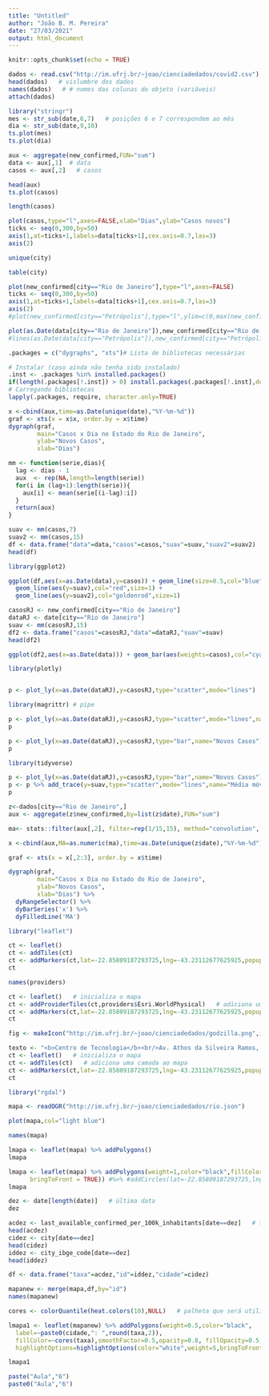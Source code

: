 ---
title: "Untitled"
author: "João B. M. Pereira"
date: "27/03/2021"
output: html_document
---

```{r setup, include=FALSE}
knitr::opts_chunk$set(echo = TRUE)
```

```{r}
dados <- read.csv("http://im.ufrj.br/~joao/cienciadedados/covid2.csv")
head(dados)   # vislumbre dos dados
names(dados)   # # nomes das colunas do objeto (variáveis)
attach(dados)
```
```{r}
library("stringr")
mes <- str_sub(date,6,7)   # posições 6 e 7 correspondem ao mês
dia <- str_sub(date,9,10)
ts.plot(mes)
ts.plot(dia)
```

```{r}
aux <- aggregate(new_confirmed,FUN="sum")
data <- aux[,1]  # data
casos <- aux[,2]   # casos
```


```{r}
head(aux)
ts.plot(casos)
```

```{r}
length(casos)
```


```{r}
plot(casos,type="l",axes=FALSE,xlab="Dias",ylab="Casos novos")
ticks <- seq(0,300,by=50)
axis(1,at=ticks+1,labels=data[ticks+1],cex.axis=0.7,las=3)
axis(2)
```

```{r}
unique(city)
```

```{r}
table(city)
```

```{r}
plot(new_confirmed[city=="Rio de Janeiro"],type="l",axes=FALSE)
ticks <- seq(0,300,by=50)
axis(1,at=ticks+1,labels=data[ticks+1],cex.axis=0.7,las=3)
axis(2)
#plot(new_confirmed[city=="Petrópolis"],type="l",ylim=c(0,max(new_confirmed[city=="Rio de Janeiro"])))
```

```{r}
plot(as.Date(data[city=="Rio de Janeiro"]),new_confirmed[city=="Rio de Janeiro"],type="l")
#lines(as.Date(data[city=="Petrópolis"]),new_confirmed[city=="Petrópolis"],col=2)
```


```{r}
.packages = c("dygraphs", "xts")# Lista de bibliotecas necessárias

# Instalar (caso ainda não tenha sido instalado)
.inst <- .packages %in% installed.packages()
if(length(.packages[!.inst]) > 0) install.packages(.packages[!.inst],dependencies = TRUE)
# Carregando bibliotecas
lapply(.packages, require, character.only=TRUE)

x <-cbind(aux,time=as.Date(unique(date),"%Y-%m-%d"))
graf <- xts(x = x$x, order.by = x$time)
dygraph(graf,
        main="Casos x Dia no Estado do Rio de Janeiro",
        ylab="Novos Casos",
        xlab="Dias")

```

```{r}
mm <- function(serie,dias){
  lag <- dias - 1
  aux  <- rep(NA,length=length(serie))
  for(i in (lag+1):length(serie)){
    aux[i] <- mean(serie[(i-lag):i])
  }
  return(aux)
}
```

```{r}
suav <- mm(casos,7)
suav2 <- mm(casos,15)
df <- data.frame("data"=data,"casos"=casos,"suav"=suav,"suav2"=suav2)
head(df)
```
```{r}
library(ggplot2)
```

```{r}
ggplot(df,aes(x=as.Date(data),y=casos)) + geom_line(size=0.5,col="blue") + labs(x="Tempo",y="Casos",title="Estado do Rio de Janeiro") + 
  geom_line(aes(y=suav),col="red",size=1) +
  geom_line(aes(y=suav2),col="goldenrod",size=1)
```

```{r}
casosRJ <- new_confirmed[city=="Rio de Janeiro"]
dataRJ <- date[city=="Rio de Janeiro"]
suav <- mm(casosRJ,15)
df2 <- data.frame("casos"=casosRJ,"data"=dataRJ,"suav"=suav)
head(df2)
```

```{r}
ggplot(df2,aes(x=as.Date(data))) + geom_bar(aes(weights=casos),col="cyan",fill="cyan") + geom_line(aes(y=suav),size=1,col="red")
```
```{r}
library(plotly)
```

```{r}

```

```{r}
p <- plot_ly(x=as.Date(dataRJ),y=casosRJ,type="scatter",mode="lines")
```

```{r}
library(magrittr) # pipe
```

```{r}
p <- plot_ly(x=as.Date(dataRJ),y=casosRJ,type="scatter",mode="lines",name="Novos Casos") %>% add_trace(y=suav,type="scatter",mode="lines",name="Média móvel")
p
```

```{r}
p <- plot_ly(x=as.Date(dataRJ),y=casosRJ,type="bar",name="Novos Casos") %>% add_trace(y=suav,type="scatter",mode="lines",name="Média móvel")
p
```

```{r}
library(tidyverse)
```


```{r}
p <- plot_ly(x=as.Date(dataRJ),y=casosRJ,type="bar",name="Novos Casos")
p <- p %>% add_trace(y=suav,type="scatter",mode="lines",name="Média móvel")
p
```

```{r}
z<-dados[city=="Rio de Janeiro",]
aux <- aggregate(z$new_confirmed,by=list(z$date),FUN="sum")

ma<- stats::filter(aux[,2], filter=rep(1/15,15), method="convolution", sides=1, circular=F)

x <-cbind(aux,MA=as.numeric(ma),time=as.Date(unique(z$date),"%Y-%m-%d"))

graf <- xts(x = x[,2:3], order.by = x$time)

dygraph(graf,
        main="Casos x Dia no Estado do Rio de Janeiro",
        ylab="Novos Casos",
        xlab="Dias") %>% 
  dyRangeSelector() %>%
  dyBarSeries('x') %>% 
  dyFilledLine('MA')

```


```{r}
library("leaflet")
```


```{r}
ct <- leaflet()
ct <- addTiles(ct)
ct <- addMarkers(ct,lat=-22.85809187293725,lng=-43.23112677625925,popup="Centro de Tecnologia da UFRJ")
ct
```

```{r}
names(providers)
```


```{r}
ct <- leaflet()   # inicializa o mapa
ct <- addProviderTiles(ct,providers$Esri.WorldPhysical)   # adiciona uma camada ao mapa
ct <- addMarkers(ct,lat=-22.85809187293725,lng=-43.23112677625925,popup="Centro de Tecnologia da UFRJ")   # adiciona um marcador ao mapa
ct 
```

```{r}
fig <- makeIcon("http://im.ufrj.br/~joao/cienciadedados/godzilla.png",iconWidth = 100,iconHeight = 130)
```

```{r}
texto <- "<b>Centro de Tecnologia</b><br/>Av. Athos da Silveira Ramos, 149<br/>Cidada Universitária"   # texto em HTML
ct <- leaflet()   # inicializa o mapa
ct <- addTiles(ct)   # adiciona uma camada ao mapa
ct <- addMarkers(ct,lat=-22.85809187293725,lng=-43.23112677625925,popup=texto,icon=fig)   # adiciona um marcador ao mapa
ct  
```



```{r}
library("rgdal")
```

```{r}
mapa <- readOGR("http://im.ufrj.br/~joao/cienciadedados/rio.json")
```

```{r}
plot(mapa,col="light blue")
```

```{r}
names(mapa)
```

```{r}
lmapa <- leaflet(mapa) %>% addPolygons()
lmapa
```

```{r}
lmapa <- leaflet(mapa) %>% addPolygons(weight=1,color="black",fillColor="yellow",label=~name,highlightOptions = highlightOptions(color="white",weight=3,
      bringToFront = TRUE)) #%>% #addCircles(lat=-22.85809187293725,lng=-43.23112677625925,radius=8000,col="red",label="Ilha do Fundão")
lmapa
```

```{r}
dez <- date[length(date)]   # última data
dez
```

```{r}
acdez <- last_available_confirmed_per_100k_inhabitants[date==dez]   # taxa acumulada na última dada
head(acdez)
cidez <- city[date==dez]
head(cidez)
iddez <- city_ibge_code[date==dez]
head(iddez)
```


```{r}
df <- data.frame("taxa"=acdez,"id"=iddez,"cidade"=cidez)
```

```{r}
mapanew <- merge(mapa,df,by="id")
names(mapanew)
```





```{r}
cores <- colorQuantile(heat.colors(10),NULL)   # palheta que será utilizada

lmapa1 <- leaflet(mapanew) %>% addPolygons(weight=0.5,color="black",
  label=~paste0(cidade,": ",round(taxa,2)),
  fillColor=~cores(taxa),smoothFactor=0.5,opacity=0.8, fillOpacity=0.5,
  highlightOptions=highlightOptions(color="white",weight=5,bringToFront=TRUE)) %>% addLegend(pal=cores,values=~taxa,opacity=0.5)

lmapa1
```


```{r}
paste("Aula","6")
paste0("Aula","6")
```

